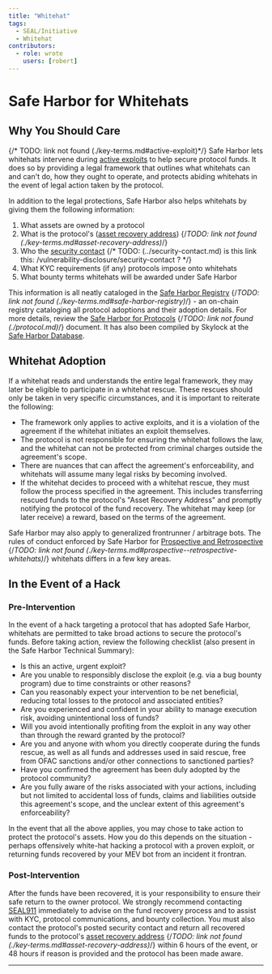 ```yaml
---
title: "Whitehat"
tags:
  - SEAL/Initiative
  - Whitehat
contributors:
  - role: wrote
    users: [robert]
---
```



<TagProvider>
<TagFilter />

# Safe Harbor for Whitehats

<TagList tags={frontmatter.tags} />
<AttributionList contributors={frontmatter.contributors} />

## Why You Should Care

{/* TODO: link not found (./key-terms.md#active-exploit)*/} 
Safe Harbor lets whitehats intervene during [active exploits]() to help secure protocol funds. It does so by providing a legal framework that outlines what whitehats can and can't do, how they ought to operate, and protects abiding whitehats in the event of legal action taken by the protocol.

In addition to the legal protections, Safe Harbor also helps whitehats by giving them the following information:

1. What assets are owned by a protocol
2. What is the protocol's ([asset recovery address]()) {/*TODO: link not found (./key-terms.md#asset-recovery-address)*/}
3. Who the [security contact]() {/* TODO: (../security-contact.md) is this link this: /vulnerability-disclosure/security-contact ? */}
4. What KYC requirements (if any) protocols impose onto whitehats
5. What bounty terms whitehats will be awarded under Safe Harbor

This information is all neatly cataloged in the [Safe Harbor Registry]() {/*TODO: link not found (./key-terms.md#safe-harbor-registry)*/} - an on-chain registry cataloging all protocol adoptions and their adoption details. For more details, review the [Safe Harbor for Protocols]() {/*TODO: link not found (./protocol.md)*/} document. It has also been compiled by Skylock at the [Safe Harbor Database](skylock.xyz/safeharbor/database).

## Whitehat Adoption

If a whitehat reads and understands the entire legal framework, they may later be eligible to participate in a whitehat rescue. These rescues should only be taken in very specific circumstances, and it is important to reiterate the following:

- The framework only applies to active exploits, and it is a violation of the agreement if the whitehat initiates an exploit themselves.
- The protocol is not responsible for ensuring the whitehat follows the law, and the whitehat can not be protected from criminal charges outside the agreement's scope.
- There are nuances that can affect the agreement's enforceability, and whitehats will assume many legal risks by becoming involved.
- If the whitehat decides to proceed with a whitehat rescue, they must follow the process specified in the agreement. This includes transferring rescued funds to the protocol's "Asset Recovery Address" and promptly notifying the protocol of the fund recovery. The whitehat may keep (or later receive) a reward, based on the terms of the agreement.

Safe Harbor may also apply to generalized frontrunner / arbitrage bots. The rules of conduct enforced by Safe Harbor for [Prospective and Retrospective]() {/*TODO: link not found (./key-terms.md#prospective--retrospective-whitehats)*/} whitehats differs in a few key areas.

## In the Event of a Hack

### Pre-Intervention

In the event of a hack targeting a protocol that has adopted Safe Harbor, whitehats are permitted to take broad actions to secure the protocol's funds. Before taking action, review the following checklist (also present in the Safe Harbor Technical Summary):

- Is this an active, urgent exploit?
- Are you unable to responsibly disclose the exploit (e.g. via a bug bounty program) due to time constraints or other reasons?
- Can you reasonably expect your intervention to be net beneficial, reducing total losses to the protocol and associated entities?
- Are you experienced and confident in your ability to manage execution risk, avoiding unintentional loss of funds?
- Will you avoid intentionally profiting from the exploit in any way other than through the reward granted by the protocol?
- Are you and anyone with whom you directly cooperate during the funds rescue, as well as all funds and addresses used in said rescue, free from OFAC sanctions and/or other connections to sanctioned parties?
- Have you confirmed the agreement has been duly adopted by the protocol community?
- Are you fully aware of the risks associated with your actions, including but not limited to accidental loss of funds, claims and liabilities outside this agreement's scope, and the unclear extent of this agreement's enforceability?

In the event that all the above applies, you may chose to take action to protect the protocol's assets. How you do this depends on the situation - perhaps offensively white-hat hacking a protocol with a proven exploit, or returning funds recovered by your MEV bot from an incident it frontran.

### Post-Intervention

After the funds have been recovered, it is your responsibility to ensure their safe return to the owner protocol. We strongly recommend contacting [SEAL911](incident-management/seal-911-war-room-guidelines) immediately to advise on the fund recovery process and to assist with KYC, protocol communications, and bounty collection. You must also contact the protocol's posted security contact and return all recovered funds to the protocol's [asset recovery address]() {/*TODO: link not found (./key-terms.md#asset-recovery-address)*/} within 6 hours of the event, or 48 hours if reason is provided and the protocol has been made aware.

---

</TagProvider>
<ContributeFooter />
